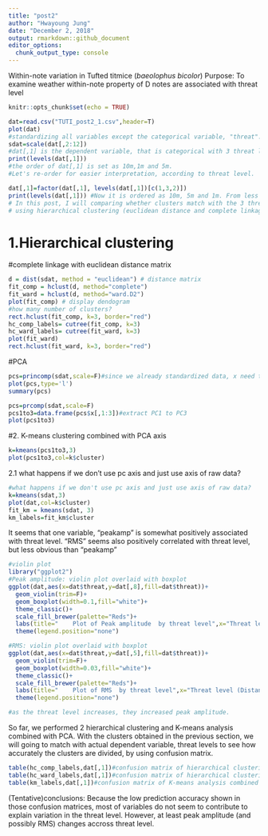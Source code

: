 ---
title: "post2"
author: "Hwayoung Jung"
date: "December 2, 2018"
output: rmarkdown::github_document
editor_options: 
  chunk_output_type: console
---
Within-note variation in Tufted titmice (*baeolophus bicolor*)
Purpose: To examine weather within-note property of D notes are associated with threat level
```{r setup, include=FALSE}
knitr::opts_chunk$set(echo = TRUE)
```


```{r}
dat=read.csv("TUTI_post2_1.csv",header=T)
plot(dat)
#standardizing all variables except the categorical variable, "threat". All acoustic measurements are standardized.
sdat=scale(dat[,2:12])
#dat[,1] is the dependent variable, that is categorical with 3 threat levels: 10m from human (lowest level of threat, 5m from human-intermediate level of threat, 1m from human-highest level of threat)
print(levels(dat[,1]))
#the order of dat[,1] is set as 10m,1m and 5m.
#Let's re-order for easier interpretation, according to threat level.

dat[,1]=factor(dat[,1], levels(dat[,1])[c(1,3,2)])
print(levels(dat[,1])) #Now it is ordered as 10m, 5m and 1m. From less threat to highest threat level.
# In this post, I will comparing whether clusters match with the 3 threats condition: low, medium, high,
# using hierarchical clustering (euclidean distance and complete linkage and euclidan distance with ward linkage), and K-means. Because the number of threat condition is 3, I will fix the number of clusters to be 3 in all methods to match the cluster labels and threat conditions later. 
```
# 1.Hierarchical clustering

#complete linkage with euclidean distance matrix
```{r}
d = dist(sdat, method = "euclidean") # distance matrix
fit_comp = hclust(d, method="complete")
fit_ward = hclust(d, method="ward.D2")
plot(fit_comp) # display dendogram
#how many number of clusters?
rect.hclust(fit_comp, k=3, border="red")
hc_comp_labels= cutree(fit_comp, k=3)
hc_ward_labels= cutree(fit_ward, k=3)
plot(fit_ward) 
rect.hclust(fit_ward, k=3, border="red")
```
#PCA
```{r}
pcs=princomp(sdat,scale=F)#since we already standardized data, x need to do one more time.
plot(pcs,type='l')
summary(pcs)

pcs=prcomp(sdat,scale=F)
pcs1to3=data.frame(pcs$x[,1:3])#extract PC1 to PC3
plot(pcs1to3)
```
#2. K-means clustering combined with PCA axis
```{r}
k=kmeans(pcs1to3,3)
plot(pcs1to3,col=k$cluster)
```
2.1 what happens if we don't use pc axis and just use axis of raw data?
```{r}
#what happens if we don't use pc axis and just use axis of raw data?
k=kmeans(sdat,3)
plot(dat,col=k$cluster)
fit_km = kmeans(sdat, 3)
km_labels=fit_km$cluster
```
It seems that one variable, "peakamp" is somewhat positively associated with threat level.
"RMS" seems also positively correlated with threat level, but less obvious than "peakamp"
```{r}

#violin plot
library("ggplot2")
#Peak amplitude: violin plot overlaid with boxplot
ggplot(dat,aes(x=dat$threat,y=dat[,8],fill=dat$threat))+
  geom_violin(trim=F)+
  geom_boxplot(width=0.1,fill="white")+
  theme_classic()+
  scale_fill_brewer(palette="Reds")+
  labs(title="    Plot of Peak amplitude  by threat level",x="Threat level (Distance bw a bird and a human) ", y = "Peak amplitude")+
  theme(legend.position="none")

#RMS: violin plot overlaid with boxplot
ggplot(dat,aes(x=dat$threat,y=dat[,5],fill=dat$threat))+
  geom_violin(trim=F)+
  geom_boxplot(width=0.03,fill="white")+
  theme_classic()+
  scale_fill_brewer(palette="Reds")+
  labs(title="    Plot of RMS  by threat level",x="Threat level (Distance bw a bird and a human) ", y = "RMS")+
  theme(legend.position="none")

#as the threat level increases, they increased peak amplitude.
```
So far, we performed 2 hierarchical clustering and K-means analysis combined with PCA.
With the clusters obtained in the previous section, we will going to match with actual dependent variable, threat levels to see how accurately the clusters are divided, by using confusion matrix.
```{r}
table(hc_comp_labels,dat[,1])#confusion matrix of hierarchical clustering with complete linkage
table(hc_ward_labels,dat[,1])#confusion matrix of hierarchical clustering with complete linkage
table(km_labels,dat[,1])#confusion matrix of K-means analysis combined with PCA
```

(Tentative)conclusions: Because the low prediction accuracy shown in those confusion matrices, most of variables do not seem to contribute to explain variation in the threat level. 
However, at least peak amplitude (and possibly RMS) changes accross threat level.